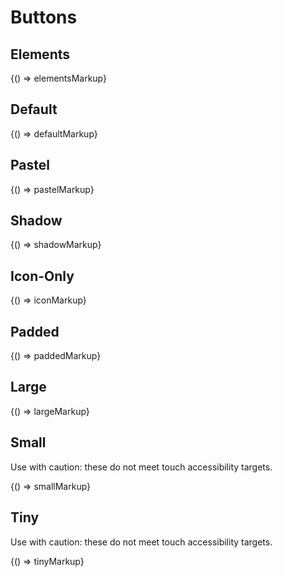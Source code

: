 
<Meta title="Components/Buttons" />

# Buttons

## Elements

<Preview>
  <Story name="Elements">{() => elementsMarkup}</Story>
</Preview>

## Default

<Preview>
  <Story name="Default">{() => defaultMarkup}</Story>
</Preview>

## Pastel

<Preview>
  <Story name="Pastel">{() => pastelMarkup}</Story>
</Preview>

## Shadow

<Preview>
  <Story name="Shadow">{() => shadowMarkup}</Story>
</Preview>

## Icon-Only

<Preview>
  <Story name="Icon-Only">{() => iconMarkup}</Story>
</Preview>

## Padded

<Preview>
  <Story name="Padded">{() => paddedMarkup}</Story>
</Preview>

## Large

<Preview>
  <Story name="Large">{() => largeMarkup}</Story>
</Preview>

## Small

Use with caution: these do not meet touch accessibility targets.

<Preview>
  <Story name="Small">{() => smallMarkup}</Story>
</Preview>

## Tiny

Use with caution: these do not meet touch accessibility targets.

<Preview>
  <Story name="Tiny">{() => tinyMarkup}</Story>
</Preview>
